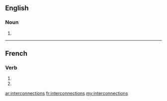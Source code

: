 ==English==

===Noun===
{{head|en|plural}}

# {{plural of|interconnection|lang=en|nocat=1}}

----

==French==

===Verb===
{{fr-verb-form}}

# {{conjugation of|interconnecter||1|p|imperf|ind|lang=fr}}
# {{conjugation of|interconnecter||1|p|pres|sub|lang=fr}}

[[ar:interconnections]]
[[fr:interconnections]]
[[my:interconnections]]